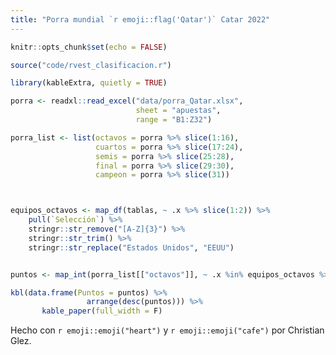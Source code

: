 ```yaml
---
title: "Porra mundial `r emoji::flag('Qatar')` Catar 2022"
---
```


```r

knitr::opts_chunk$set(echo = FALSE)
```

```r


source("code/rvest_clasificacion.r")

library(kableExtra, quietly = TRUE)

porra <- readxl::read_excel("data/porra_Qatar.xlsx",
                            sheet = "apuestas",
                            range = "B1:Z32")

porra_list <- list(octavos = porra %>% slice(1:16),
                   cuartos = porra %>% slice(17:24),
                   semis = porra %>% slice(25:28),
                   final = porra %>% slice(29:30),
                   campeon = porra %>% slice(31))



equipos_octavos <- map_df(tablas, ~ .x %>% slice(1:2)) %>% 
    pull(`Selección`) %>% 
    stringr::str_remove("[A-Z]{3}") %>% 
    stringr::str_trim() %>% 
    stringr::str_replace("Estados Unidos", "EEUU")


puntos <- map_int(porra_list[["octavos"]], ~ .x %in% equipos_octavos %>% sum)

kbl(data.frame(Puntos = puntos) %>% 
                 arrange(desc(puntos))) %>% 
       kable_paper(full_width = F)
```

Hecho con `r emoji::emoji("heart")` y `r emoji::emoji("cafe")` por Christian Glez.
